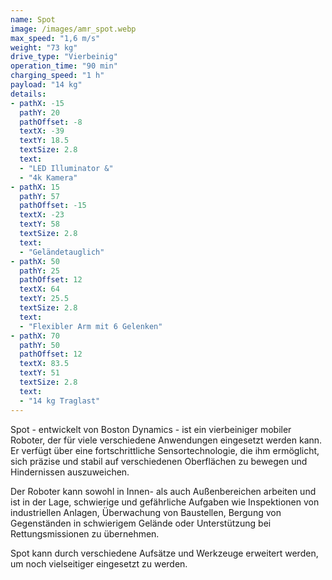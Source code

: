 ```yaml
---
name: Spot
image: /images/amr_spot.webp
max_speed: "1,6 m/s"
weight: "73 kg"
drive_type: "Vierbeinig"
operation_time: "90 min"
charging_speed: "1 h"
payload: "14 kg"
details:
- pathX: -15
  pathY: 20
  pathOffset: -8
  textX: -39
  textY: 18.5
  textSize: 2.8
  text:
  - "LED Illuminator &"
  - "4k Kamera"
- pathX: 15
  pathY: 57
  pathOffset: -15
  textX: -23
  textY: 58
  textSize: 2.8
  text:
  - "Geländetauglich"
- pathX: 50
  pathY: 25
  pathOffset: 12
  textX: 64
  textY: 25.5
  textSize: 2.8
  text:
  - "Flexibler Arm mit 6 Gelenken"
- pathX: 70
  pathY: 50
  pathOffset: 12
  textX: 83.5
  textY: 51
  textSize: 2.8
  text:
  - "14 kg Traglast"
---
```

Spot - entwickelt von Boston Dynamics - ist ein vierbeiniger mobiler Roboter, der für viele verschiedene Anwendungen eingesetzt werden kann. Er verfügt über eine fortschrittliche Sensortechnologie, die ihm ermöglicht, sich präzise und stabil auf verschiedenen Oberflächen zu bewegen und Hindernissen auszuweichen.

Der Roboter kann sowohl in Innen- als auch Außenbereichen arbeiten und ist in der Lage, schwierige und gefährliche Aufgaben wie Inspektionen von industriellen Anlagen, Überwachung von Baustellen, Bergung von Gegenständen in schwierigem Gelände oder Unterstützung bei Rettungsmissionen zu übernehmen.

Spot kann durch verschiedene Aufsätze und Werkzeuge erweitert werden, um noch vielseitiger eingesetzt zu werden.